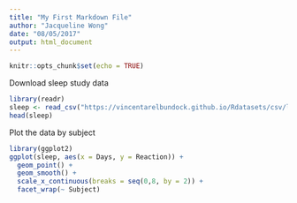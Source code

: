 ```yaml
---
title: "My First Markdown File"
author: "Jacqueline Wong"
date: "08/05/2017"
output: html_document
---
```


```r
knitr::opts_chunk$set(echo = TRUE)
```
Download sleep study data

```r
library(readr)
sleep <- read_csv("https://vincentarelbundock.github.io/Rdatasets/csv/lme4/sleepstudy.csv") # no spaces
head(sleep)
```
Plot the data by subject
```r
library(ggplot2)
ggplot(sleep, aes(x = Days, y = Reaction)) +
  geom_point() +
  geom_smooth() +
  scale_x_continuous(breaks = seq(0,8, by = 2)) +
  facet_wrap(~ Subject)
```
